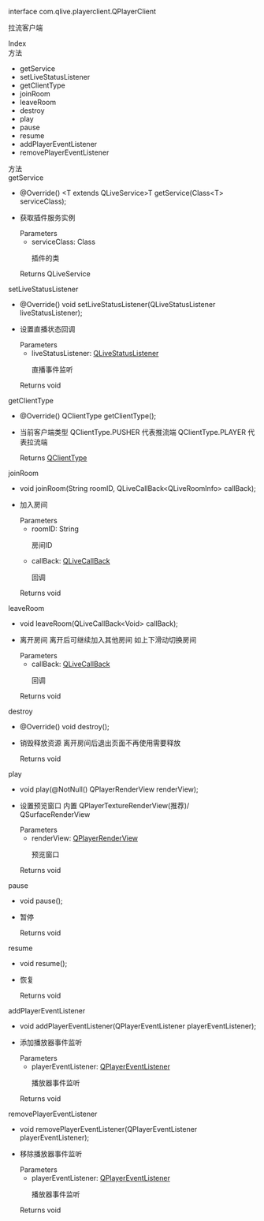 <link rel="stylesheet" type="text/css" href="https://docs.qnsdk.com/styles/doc-v4-api.css" />
<div class="rtc-doc rtc-doc-page" id="rtc-doc">
<section class="rtc-doc-panel rtc-doc-describe rtc-doc-note">
                <p>interface com.qlive.playerclient.QPlayerClient</p>
                <p>拉流客户端</p>
</section>
            <div class="rtc-doc-page-wrap">Index</div>
<section class="rtc-doc-panel">
        <div class="rtc-doc-page-title">方法</div>
        <ul class="rtc-doc-catalogue">
                <li><a onClick='document.location.replace(`${document.location.protocol}//${document.location.host}${document.location.pathname}${document.location.search}#getService`)'>getService</a></li>
                <li><a onClick='document.location.replace(`${document.location.protocol}//${document.location.host}${document.location.pathname}${document.location.search}#setLiveStatusListener`)'>setLiveStatusListener</a></li>
                <li><a onClick='document.location.replace(`${document.location.protocol}//${document.location.host}${document.location.pathname}${document.location.search}#getClientType`)'>getClientType</a></li>
                <li><a onClick='document.location.replace(`${document.location.protocol}//${document.location.host}${document.location.pathname}${document.location.search}#joinRoom`)'>joinRoom</a></li>
                <li><a onClick='document.location.replace(`${document.location.protocol}//${document.location.host}${document.location.pathname}${document.location.search}#leaveRoom`)'>leaveRoom</a></li>
                <li><a onClick='document.location.replace(`${document.location.protocol}//${document.location.host}${document.location.pathname}${document.location.search}#destroy`)'>destroy</a></li>
                <li><a onClick='document.location.replace(`${document.location.protocol}//${document.location.host}${document.location.pathname}${document.location.search}#play`)'>play</a></li>
                <li><a onClick='document.location.replace(`${document.location.protocol}//${document.location.host}${document.location.pathname}${document.location.search}#pause`)'>pause</a></li>
                <li><a onClick='document.location.replace(`${document.location.protocol}//${document.location.host}${document.location.pathname}${document.location.search}#resume`)'>resume</a></li>
                <li><a onClick='document.location.replace(`${document.location.protocol}//${document.location.host}${document.location.pathname}${document.location.search}#addPlayerEventListener`)'>addPlayerEventListener</a></li>
                <li><a onClick='document.location.replace(`${document.location.protocol}//${document.location.host}${document.location.pathname}${document.location.search}#removePlayerEventListener`)'>removePlayerEventListener</a></li>
        </ul>
</section>
<div class="rtc-doc-page-wrap">方法</div>
<section class="rtc-doc-panel">
<div class="rtc-doc-page-title rtc-doc-antor" id="getService">getService</div>
<ul class="rtc-doc-page-container">
        <li class="rtc-doc-sign-signature">
@Override()
&lt;T extends QLiveService&gt;T getService(Class&lt;T&gt; serviceClass);</li>
    </li>
<li class="rtc-doc-page-description">
    <div class="rtc-doc-desc-wrap">
        <p>获取插件服务实例</p>
    </div>
<div class="rtc-doc-parameters-title">Parameters</div>
<ul class="rtc-doc-parameters">
    <li>
        <div>
            serviceClass: Class
        </div>
                <p>插件的类</p>
    </li>
</ul>
    <div class="rtc-doc-returns-title">Returns <span>QLiveService</span></div>
</li>
</ul>
</section>
<section class="rtc-doc-panel">
<div class="rtc-doc-page-title rtc-doc-antor" id="setLiveStatusListener">setLiveStatusListener</div>
<ul class="rtc-doc-page-container">
        <li class="rtc-doc-sign-signature">
@Override()
void setLiveStatusListener(QLiveStatusListener liveStatusListener);</li>
    </li>
<li class="rtc-doc-page-description">
    <div class="rtc-doc-desc-wrap">
        <p>设置直播状态回调</p>
    </div>
<div class="rtc-doc-parameters-title">Parameters</div>
<ul class="rtc-doc-parameters">
    <li>
        <div>
            liveStatusListener: <a href='https://developer.qiniu.com/lowcode/api/12084/QLiveStatusListener'>QLiveStatusListener</a>
        </div>
                <p>直播事件监听</p>
    </li>
</ul>
    <div class="rtc-doc-returns-title">Returns <span>void</span></div>
</li>
</ul>
</section>
<section class="rtc-doc-panel">
<div class="rtc-doc-page-title rtc-doc-antor" id="getClientType">getClientType</div>
<ul class="rtc-doc-page-container">
        <li class="rtc-doc-sign-signature">
@Override()
QClientType getClientType();</li>
    </li>
<li class="rtc-doc-page-description">
    <div class="rtc-doc-desc-wrap">
        <p>当前客户端类型
 QClientType.PUSHER 代表推流端
 QClientType.PLAYER 代表拉流端</p>
    </div>
    <div class="rtc-doc-returns-title">Returns <span><a href='https://developer.qiniu.com/lowcode/api/12053/QClientType'>QClientType</a></span></div>
</li>
</ul>
</section>
<section class="rtc-doc-panel">
<div class="rtc-doc-page-title rtc-doc-antor" id="joinRoom">joinRoom</div>
<ul class="rtc-doc-page-container">
        <li class="rtc-doc-sign-signature">
void joinRoom(String roomID, QLiveCallBack&lt;QLiveRoomInfo&gt; callBack);</li>
    </li>
<li class="rtc-doc-page-description">
    <div class="rtc-doc-desc-wrap">
        <p>加入房间</p>
    </div>
<div class="rtc-doc-parameters-title">Parameters</div>
<ul class="rtc-doc-parameters">
    <li>
        <div>
            roomID: String
        </div>
                <p>房间ID</p>
    </li>
    <li>
        <div>
            callBack: <a href='https://developer.qiniu.com/lowcode/api/12052/QLiveCallBack'>QLiveCallBack</a>
        </div>
                <p>回调</p>
    </li>
</ul>
    <div class="rtc-doc-returns-title">Returns <span>void</span></div>
</li>
</ul>
</section>
<section class="rtc-doc-panel">
<div class="rtc-doc-page-title rtc-doc-antor" id="leaveRoom">leaveRoom</div>
<ul class="rtc-doc-page-container">
        <li class="rtc-doc-sign-signature">
void leaveRoom(QLiveCallBack&lt;Void&gt; callBack);</li>
    </li>
<li class="rtc-doc-page-description">
    <div class="rtc-doc-desc-wrap">
        <p>离开房间
 离开后可继续加入其他房间 如上下滑动切换房间</p>
    </div>
<div class="rtc-doc-parameters-title">Parameters</div>
<ul class="rtc-doc-parameters">
    <li>
        <div>
            callBack: <a href='https://developer.qiniu.com/lowcode/api/12052/QLiveCallBack'>QLiveCallBack</a>
        </div>
                <p>回调</p>
    </li>
</ul>
    <div class="rtc-doc-returns-title">Returns <span>void</span></div>
</li>
</ul>
</section>
<section class="rtc-doc-panel">
<div class="rtc-doc-page-title rtc-doc-antor" id="destroy">destroy</div>
<ul class="rtc-doc-page-container">
        <li class="rtc-doc-sign-signature">
@Override()
void destroy();</li>
    </li>
<li class="rtc-doc-page-description">
    <div class="rtc-doc-desc-wrap">
        <p>销毁释放资源
 离开房间后退出页面不再使用需要释放</p>
    </div>
    <div class="rtc-doc-returns-title">Returns <span>void</span></div>
</li>
</ul>
</section>
<section class="rtc-doc-panel">
<div class="rtc-doc-page-title rtc-doc-antor" id="play">play</div>
<ul class="rtc-doc-page-container">
        <li class="rtc-doc-sign-signature">
void play(@NotNull()
QPlayerRenderView renderView);</li>
    </li>
<li class="rtc-doc-page-description">
    <div class="rtc-doc-desc-wrap">
        <p>设置预览窗口
 内置 QPlayerTextureRenderView(推荐)/ QSurfaceRenderView</p>
    </div>
<div class="rtc-doc-parameters-title">Parameters</div>
<ul class="rtc-doc-parameters">
    <li>
        <div>
            renderView: <a href='https://developer.qiniu.com/lowcode/api/12069/QPlayerRenderView'>QPlayerRenderView</a>
        </div>
                <p>预览窗口</p>
    </li>
</ul>
    <div class="rtc-doc-returns-title">Returns <span>void</span></div>
</li>
</ul>
</section>
<section class="rtc-doc-panel">
<div class="rtc-doc-page-title rtc-doc-antor" id="pause">pause</div>
<ul class="rtc-doc-page-container">
        <li class="rtc-doc-sign-signature">
void pause();</li>
    </li>
<li class="rtc-doc-page-description">
    <div class="rtc-doc-desc-wrap">
        <p>暂停</p>
    </div>
    <div class="rtc-doc-returns-title">Returns <span>void</span></div>
</li>
</ul>
</section>
<section class="rtc-doc-panel">
<div class="rtc-doc-page-title rtc-doc-antor" id="resume">resume</div>
<ul class="rtc-doc-page-container">
        <li class="rtc-doc-sign-signature">
void resume();</li>
    </li>
<li class="rtc-doc-page-description">
    <div class="rtc-doc-desc-wrap">
        <p>恢复</p>
    </div>
    <div class="rtc-doc-returns-title">Returns <span>void</span></div>
</li>
</ul>
</section>
<section class="rtc-doc-panel">
<div class="rtc-doc-page-title rtc-doc-antor" id="addPlayerEventListener">addPlayerEventListener</div>
<ul class="rtc-doc-page-container">
        <li class="rtc-doc-sign-signature">
void addPlayerEventListener(QPlayerEventListener playerEventListener);</li>
    </li>
<li class="rtc-doc-page-description">
    <div class="rtc-doc-desc-wrap">
        <p>添加播放器事件监听</p>
    </div>
<div class="rtc-doc-parameters-title">Parameters</div>
<ul class="rtc-doc-parameters">
    <li>
        <div>
            playerEventListener: <a href='https://developer.qiniu.com/lowcode/api/12066/QPlayerEventListener'>QPlayerEventListener</a>
        </div>
                <p>播放器事件监听</p>
    </li>
</ul>
    <div class="rtc-doc-returns-title">Returns <span>void</span></div>
</li>
</ul>
</section>
<section class="rtc-doc-panel">
<div class="rtc-doc-page-title rtc-doc-antor" id="removePlayerEventListener">removePlayerEventListener</div>
<ul class="rtc-doc-page-container">
        <li class="rtc-doc-sign-signature">
void removePlayerEventListener(QPlayerEventListener playerEventListener);</li>
    </li>
<li class="rtc-doc-page-description">
    <div class="rtc-doc-desc-wrap">
        <p>移除播放器事件监听</p>
    </div>
<div class="rtc-doc-parameters-title">Parameters</div>
<ul class="rtc-doc-parameters">
    <li>
        <div>
            playerEventListener: <a href='https://developer.qiniu.com/lowcode/api/12066/QPlayerEventListener'>QPlayerEventListener</a>
        </div>
                <p>播放器事件监听</p>
    </li>
</ul>
    <div class="rtc-doc-returns-title">Returns <span>void</span></div>
</li>
</ul>
</section>
</div>


